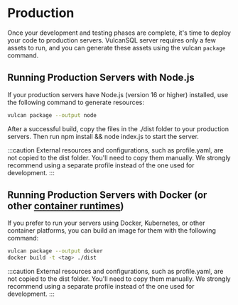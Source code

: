 # Production

Once your development and testing phases are complete, it's time to deploy your code to production servers. VulcanSQL server requires only a few assets to run, and you can generate these assets using the vulcan `package` command.

## Running Production Servers with Node.js

If your production servers have Node.js (version 16 or higher) installed, use the following command to generate resources:

```bash
vulcan package --output node
```

After a successful build, copy the files in the ./dist folder to your production servers. Then run npm install && node index.js to start the server.

:::caution
External resources and configurations, such as profile.yaml, are not copied to the dist folder. You'll need to copy them manually. We strongly recommend using a separate profile instead of the one used for development.
:::

## Running Production Servers with Docker (or other [container runtimes](https://kubernetes.io/docs/setup/production-environment/container-runtimes/))

If you prefer to run your servers using Docker, Kubernetes, or other container platforms, you can build an image for them with the following command:

```bash
vulcan package --output docker
docker build -t <tag> ./dist
```

:::caution
External resources and configurations, such as profile.yaml, are not copied to the dist folder. You'll need to copy them manually. We strongly recommend using a separate profile instead of the one used for development.
:::
